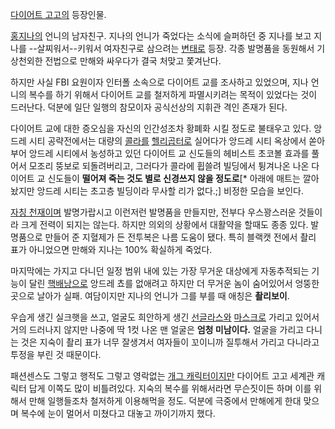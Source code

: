 [[다이어트 고고]]의 등장인물.

[[홍지나]]의 언니의 남자친구. 지나의 언니가 죽었다는 소식에 슬퍼하던 중 지나를 보고 지나를 --살찌워서--키워서 여자친구로 삼으려는 [[변태]]로 등장. 각종 발명품을 동원해서 기상천외한 전법으로 만해와 싸우다가 결국 처맞고 쫓겨난다.

하지만 사실 FBI 요원이자 인터폴 소속으로 다이어트 교를 조사하고 있었으며, 지나 언니의 복수를 하기 위해서 다이어트 교를 철저하게 파멸시키려는 목적이 있었다는 것이 드러난다. 덕분에 일단 일행의 참모이자 공식선상의 지휘관 격인 존재가 된다.

다이어트 교에 대한 증오심을 자신의 인간성조차 황폐화 시킬 정도로 불태우고 있다. 앙드레 시티 공략전에서는 대량의 [[콜라]]를 [[헬리곱터]]로 실어다가 앙드레 시티 옥상에서 쏟아부어 앙드레 시티에서 농성하고 있던 다이어트 교 신도들의 헤비스트 초코볼 효과를 풀어서 모조리 뚱보로 되돌려버리고, 그러다가 콜라에 휩쓸려 빌딩에서 튕겨나온 나온 다이어트 교 신도들이 '''떨어져 죽는 것도 별로 신경쓰지 않을 정도로'''[* 아래에 매트는 깔아놨지만 앙드레 시티는 초고층 빌딩이라 무사할 리가 없다.;] 비정한 모습을 보인다.

[[자칭 천재]]이며 발명가랍시고 이런저런 발명품을 만들지만, 전부다 우스꽝스러운 것들이라 크게 전력이 되지는 않는다. 하지만 의외의 상황에서 대활약을 할때도 종종 있다. 발명품으로 만들어 준 지혈제가 든 전투복은 나름 도움이 됐다. 특히 블랙캣 전에서 촬리 표가 아니었으면 만해와 지나는 100% 확실하게 죽었다.

마지막에는 가지고 다니던 일정 범위 내에 있는 가장 무거운 대상에게 자동추적되는 기능이 달린 [[핵배낭]]으로 앙드레 쵸를 없애려고 하지만 더 무거운 놈이 숨어있어서 엉뚱한 곳으로 날아가 실패. 여담이지만 지나의 언니가 그를 부를 때 애칭은 '''촬리보이'''.

우습게 생긴 실크햇을 쓰고, 얼굴도 희안하게 생긴 [[선글라스]]와 [[마스크]]로 가리고 있어서 거의 드러나지 않지만 나중에 딱 1컷 나온 맨 얼굴은 '''엄청 미남이다.''' 얼굴을 가리고 다니는 것은 지숙이 촬리 표가 너무 잘생겨서 여자들이 꼬이니까 질투해서 가리고 다니라고 투정을 부린 것 때문이다.

패션센스도 그렇고 행적도 그렇고 영락없는 [[개그 캐릭터]]이지만 다이어트 고고 세계관 캐릭터 답게 이쪽도 많이 비틀려있다. 지숙의 복수를 위해서라면 무슨짓이든 하며 이를 위해서 만해 일행들조차 철저하게 이용해먹을 정도. 덕분에 극중에서 만해에게 한대 맞으며 복수에 눈이 멀어서 미쳤다고 대놓고 까이기까지 했다.

